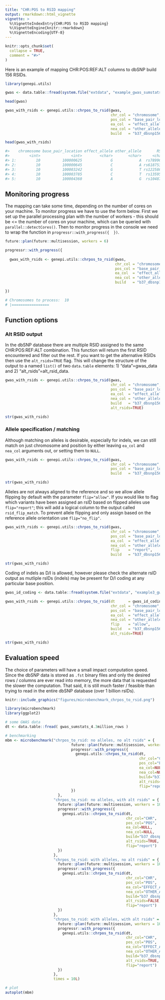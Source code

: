 ```yaml
---
title: "CHR:POS to RSID mapping"
output: rmarkdown::html_vignette
vignette: >
  %\VignetteIndexEntry{CHR:POS to RSID mapping}
  %\VignetteEngine{knitr::rmarkdown}
  %\VignetteEncoding{UTF-8}
---
```


```r
knitr::opts_chunk$set(
  collapse = TRUE,
  comment = "#>"
)
```

Here is an example of mapping CHR:POS:REF:ALT columns to dbSNP build 156 RSIDs.

```r
library(genepi.utils)

gwas <- data.table::fread(system.file("extdata", "example_gwas_sumstats.tsv", package="genepi.utils"))

head(gwas)
```

```r
gwas_with_rsids <- genepi.utils::chrpos_to_rsid(gwas,
                                                chr_col = "chromosome",
                                                pos_col = "base_pair_location",
                                                ea_col  = "effect_allele",
                                                nea_col = "other_allele",
                                                build   = "b37_dbsnp156")

head(gwas_with_rsids)

#>    chromosome base_pair_location effect_allele other_allele       RSID
#>         <int>              <int>        <char>       <char>     <char>
#> 1:         10          100000625             G            A  rs7899632
#> 2:         10          100000645             C            A rs61875309
#> 3:         10          100003242             G            T rs12258651
#> 4:         10          100003785             C            T  rs1359508
#> 5:         10          100004360             A            G  rs1048754
```

## Monitoring progress

The mapping can take some time, depending on the number of cores on your machine. To monitor progress we have to use the form below. First we set up the parallel processing plan with the number of workers - this should be <= the number of cores on your machine, which can be queried with `parallel::detectCores()`. Then to monitor progress in the console we need to wrap the function in `progressr::with_progress({  })`.

```r
future::plan(future::multisession, workers = 6)

progressr::with_progress({
  
  gwas_with_rsids <- genepi.utils::chrpos_to_rsid(gwas,
                                                  chr_col = "chromosome",
                                                  pos_col = "base_pair_location",
                                                  ea_col  = "effect_allele",
                                                  nea_col = "other_allele",
                                                  build   = "b37_dbsnp156")

})

# Chromosomes to process:  10
# |=================                                                                    |  12%
```

## Function options

### Alt RSID output

In the dbSNP database there are multiple RSID assigned to the same CHR:POS:REF:ALT combination. This function will return the first RSID encountered and filter out the rest. If you want to get the alternative RSIDs then use the `alt_rsids=TRUE` flag. This will change the structure of the output to a named `list()` of two `data.table` elements: 1) "data"=gwas_data and 2) "alt_rsids"=alt_rsid_data.

```r
gwas_with_rsids <- genepi.utils::chrpos_to_rsid(gwas,
                                                chr_col = "chromosome",
                                                pos_col = "base_pair_location",
                                                ea_col  = "effect_allele",
                                                nea_col = "other_allele",
                                                build   = "b37_dbsnp156", 
                                                alt_rsids=TRUE)

str(gwas_with_rsids)
```

### Allele specification / matching

Although matching on alleles is desirable, especially for indels, we can still match on just chromosome and position by either leaving `ea_col` and `nea_col` arguments out, or setting them to `NULL`.

```r
gwas_with_rsids <- genepi.utils::chrpos_to_rsid(gwas,
                                                chr_col = "chromosome",
                                                pos_col = "base_pair_location",
                                                build   = "b37_dbsnp156")

str(gwas_with_rsids)
```

Alleles are not always aligned to the reference and so we allow allele flipping by default with the parameter `flip="allow"`. If you would like to flag which variants have been assigned an rsID based on flipped alleles use `flip="report"`; this will add a logical column to the output called `rsid_flip_match`. To prevent allele flipping and only assign based on the reference allele orientation use `flip="no_flip"`.

```r
gwas_with_rsids <- genepi.utils::chrpos_to_rsid(gwas,
                                                chr_col = "chromosome",
                                                pos_col = "base_pair_location",
                                                ea_col  = "effect_allele",
                                                nea_col = "other_allele",
                                                flip    = "report",
                                                build   = "b37_dbsnp156")

str(gwas_with_rsids)
```

Coding of indels as D/I is allowed, however please check the alternate rsID output as mutliple rsIDs (indels) may be present for D/I coding at any particular base position.

```r
gwas_id_coding <- data.table::fread(system.file("extdata", "example3_gwas_sumstats.tsv", package="genepi.utils"))

gwas_with_rsids <- genepi.utils::chrpos_to_rsid(dt      = gwas_id_coding,
                                                chr_col = "chromosome",
                                                pos_col = "base_pair_location",
                                                ea_col  = "effect_allele",
                                                nea_col = "other_allele",
                                                flip    = "allow",
                                                build   = "b37_dbsnp156", 
                                                alt_rsids=TRUE)

str(gwas_with_rsids)
```

## Evaluation speed

The choice of parameters will have a small impact computation speed. Since the dbSNP data is stored as `.fst` binary files and only the desired rows / columns are ever read into memory, the more data that is requested the slower the computation. That said, it is still much faster / feasible than trying to read in the entire dbSNP database (over 1 billion rsIDs).

```r
knitr::include_graphics("figures/microbenchmark_chrpos_to_rsid.png")
```

```r
library(microbenchmark)
library(ggplot2)

# some GWAS data
dt <- data.table::fread( gwas_sumstats_4.3million_rows )

# benchmarking
mbm <- microbenchmark("chrpos_to_rsid: no alleles, no alt rsids" = {
                              future::plan(future::multisession, workers = 10)
                              progressr::with_progress({
                                genepi.utils::chrpos_to_rsid(dt,
                                                             chr_col="CHR",
                                                             pos_col="POS",
                                                             ea_col=NULL,
                                                             nea_col=NULL,
                                                             build="b37_dbsnp156",
                                                             alt_rsids=FALSE,
                                                             flip="report")
                              })
                        },
                      "chrpos_to_rsid: no alleles, with alt rsids" = {
                        future::plan(future::multisession, workers = 10)
                        progressr::with_progress({
                          genepi.utils::chrpos_to_rsid(dt,
                                                       chr_col="CHR",
                                                       pos_col="POS",
                                                       ea_col=NULL,
                                                       nea_col=NULL,
                                                       build="b37_dbsnp156",
                                                       alt_rsids=TRUE,
                                                       flip="report")
                        })
                      },
                      "chrpos_to_rsid: with alleles, no alt rsids" = {
                        future::plan(future::multisession, workers = 10)
                        progressr::with_progress({
                          genepi.utils::chrpos_to_rsid(dt,
                                                       chr_col="CHR",
                                                       pos_col="POS",
                                                       ea_col="EFFECT_ALLELE",
                                                       nea_col="OTHER_ALLELE",
                                                       build="b37_dbsnp156",
                                                       alt_rsids=FALSE,
                                                       flip="report")
                        })
                      },
                      "chrpos_to_rsid: with alleles, with alt rsids" = {
                        future::plan(future::multisession, workers = 10)
                        progressr::with_progress({
                          genepi.utils::chrpos_to_rsid(dt,
                                                       chr_col="CHR",
                                                       pos_col="POS",
                                                       ea_col="EFFECT_ALLELE",
                                                       nea_col="OTHER_ALLELE",
                                                       build="b37_dbsnp156",
                                                       alt_rsids=TRUE,
                                                       flip="report")
                        })
                      },
                      times = 10L)

# plot
autoplot(mbm)
```

